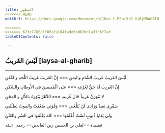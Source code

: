 ```yaml
---
title: المظهر
<<<<<<< HEAD
editUrl: https://docs.google.com/document/d/1Kwc-l-PSui9rD_Vj6jMNAbBlU_QeHbRIctPsivCyQWs/edit

=======
>>>>>>> 623c7702c1f06afa104fa9d6bd62bd1a37c6f7ad
tableOfContents: false

---
```





<FontSlider>

</FontSlider>

<Preview>

##   لَيْسَ الغَريبُ  [laysa-al-gharib]

---

لَيْسَ الغَريبُ غَريبَ الشَّامِ واليمنِ === إِنَّ الغَريبَ غَريبُ اللَّحدِ والكَفَنِ  

إِنَّ الغَريِبَ لَهُ حَقٌّ لِغُرْبَتهِ === على الْمُقيمينَ في الأَوطانِ والسَّكَنِ  

لا تَنْهَرَنَّ غَريباً حَالَ غُربتهِ === الدَّهْرُ يَنْهَرَهُ بالذُّلِ و المِحَنِ  

سَفْرِي بَعيدٌ وَزادي لَنْ يُبَلِّغَني === وَقُوَتي ضَعُفَتْ والموتُ يَطلُبُني  

وَلي بَقايا ذُنوبٍ لَسْتُ أَعْلَمُها === الله يَعْلَمُها في السِّرِ والعَلَنِ

قصيدة ==لعلي بن الحسين زين العابدين== `رحمه الله`

</Preview>

<ThemeDesigner/>


